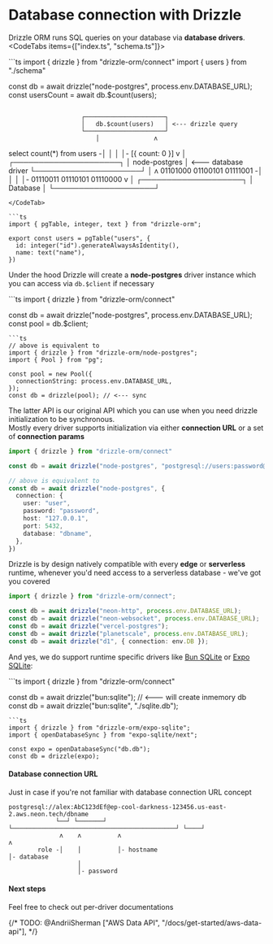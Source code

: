 
# Database connection with Drizzle
Drizzle ORM runs SQL queries on your database via **database drivers**.
<CodeTabs items={["index.ts", "schema.ts"]}>

<CodeTab>
```ts
import { drizzle } from "drizzle-orm/connect"
import { users } from "./schema"

const db = await drizzle("node-postgres", process.env.DATABASE_URL);
const usersCount = await db.$count(users);
```
```  
                        ┌──────────────────────┐
                        │   db.$count(users)   │ <--- drizzle query
                        └──────────────────────┘     
                            │               ʌ
select count(*) from users -│               │
                            │               │- [{ count: 0 }]
                            v               │
                         ┌─────────────────────┐
                         │    node-postgres    │ <--- database driver
                         └─────────────────────┘
                            │               ʌ
01101000 01100101 01111001 -│               │
                            │               │- 01110011 01110101 01110000
                            v               │
                         ┌────────────────────┐
                         │      Database      │ 
                         └────────────────────┘
```
</CodeTab>

```ts
import { pgTable, integer, text } from "drizzle-orm";

export const users = pgTable("users", {
  id: integer("id").generateAlwaysAsIdentity(),
  name: text("name"),
})
```
</CodeTabs>

Under the hood Drizzle will create a **node-postgres** driver instance which you can access via `db.$client` if necessary
<Section>
```ts
import { drizzle } from "drizzle-orm/connect"

const db = await drizzle("node-postgres", process.env.DATABASE_URL);
const pool = db.$client;
```
```ts
// above is equivalent to
import { drizzle } from "drizzle-orm/node-postgres";
import { Pool } from "pg";

const pool = new Pool({
  connectionString: process.env.DATABASE_URL,
});
const db = drizzle(pool); // <--- sync 
```
</Section>

The latter API is our original API which you can use when you need drizzle initialization to be synchronous.  
Mostly every driver supports initialization via either **connection URL** or a set of **connection params**  
```ts
import { drizzle } from "drizzle-orm/connect"

const db = await drizzle("node-postgres", "postgresql://users:password@127.0.0.1:5432/dbname");

// above is equivalent to
const db = await drizzle("node-postgres", {
  connection: {
    user: "user",
    password: "password",
    host: "127.0.0.1",
    port: 5432,
    database: "dbname",
  },
})
```

Drizzle is by design natively compatible with every **edge** or **serverless** runtime, whenever you'd need access to a serverless database - we've got you covered
```ts
import { drizzle } from "drizzle-orm/connect";

const db = await drizzle("neon-http", process.env.DATABASE_URL);
const db = await drizzle("neon-websocket", process.env.DATABASE_URL);
const db = await drizzle("vercel-postgres");
const db = await drizzle("planetscale", process.env.DATABASE_URL);
const db = await drizzle("d1", { connection: env.DB });
```
And yes, we do support runtime specific drivers like [Bun SQLite](/docs/connect-bun-sqlite) or [Expo SQLite](/docs/connect-expo-sqlite):
<Section>
```ts
import { drizzle } from "drizzle-orm/connect"

const db = await drizzle("bun:sqlite"); // <--- will create inmemory db
const db = await drizzle("bun:sqlite", "./sqlite.db");
```
```ts
import { drizzle } from "drizzle-orm/expo-sqlite";
import { openDatabaseSync } from "expo-sqlite/next";

const expo = openDatabaseSync("db.db");
const db = drizzle(expo);
```
</Section>

#### Database connection URL
Just in case if you're not familiar with database connection URL concept
```
postgresql://alex:AbC123dEf@ep-cool-darkness-123456.us-east-2.aws.neon.tech/dbname
             └──┘ └───────┘ └─────────────────────────────────────────────┘ └────┘
              ʌ    ʌ          ʌ                                              ʌ
        role -│    │          │- hostname                                    │- database
                   │
                   │- password

```
#### Next steps
Feel free to check out per-driver documentations  

<rem/>
<Flex>
  <LinksList 
    title='PostgreSQL drivers'
    links={[
        ["PostgreSQL", "/docs/get-started-postgresql"], 
        ["Neon", "/docs/connect-neon"], 
        ["Vercel Postgres", "/docs/connect-vercel-postgres"],
        ["Supabase", "/docs/connect-supabase"],
        ["Xata", "/docs/connect-xata"],
        ["PGLite", "/docs/connect-pglite"],
      ]}
  />
  <LinksList 
    title='MySQL drivers'
    links={[
        ["MySQL", "/docs/get-started-mysql"], 
        ["PlanetsScale", "/docs/connect-planetscale"], 
        ["TiDB", "/docs/connect-tidb"],
      ]}
  />
  <LinksList 
  title='SQLite drivers'
  links={[
      ["SQLite", "/docs/get-started-sqlite"], 
      ["Turso", "/docs/connect-turso"], 
      ["Cloudflare D1", "/docs/connect-cloudflare-d1"],
      ["Bun SQLite", "/docs/connect-bun-sqlite"],
    ]}
  />
  <LinksList 
  title='Native SQLite'
  links={[
      ["Expo SQLite", "/docs/get-started/expo-new"], 
      ["OP SQLite", "/docs/connect-op-sqlite"], 
      ["React Native SQLite", "/docs/connect-react-native-sqlite"],
    ]}
  />
  <LinksList 
  title='Others'
  links={[
      ["Drizzle Proxy", "/docs/connect-drizzle-proxy"], 
    ]}
  />
</Flex>
{/* TODO: @AndriiSherman ["AWS Data API", "/docs/get-started/aws-data-api"],  */}